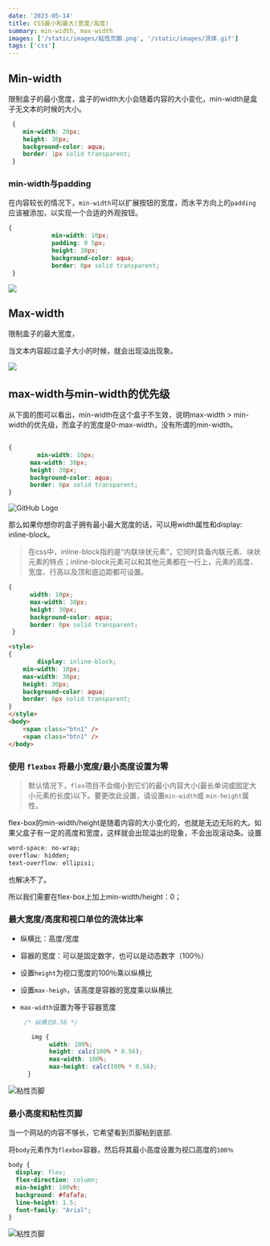 ```yaml
---
date: '2023-05-14'
title: CSS最小和最大(宽度/高度)
summary: min-width, max-width
images: ['/static/images/粘性页脚.png', '/static/images/流体.gif']
tags: ['css']
---
```


## Min-width

限制盒子的最小宽度，盒子的width大小会随着内容的大小变化，min-width是盒子无文本的时候的大小。

```css
 {
    min-width: 20px;
    height: 30px;
    background-color: aqua;
    border: 1px solid transparent;
 }
```



### min-width与padding

在内容较长的情况下，`min-width`可以扩展按钮的宽度，而水平方向上的`padding`应该被添加，以实现一个合适的外观按钮。

```css
{
            min-width: 10px;
            padding: 0 5px;
            height: 30px;
            background-color: aqua;
            border: 0px solid transparent;
 }
```

<img src='https://p9-juejin.byteimg.com/tos-cn-i-k3u1fbpfcp/ce915043ff574cba831853650f33c960~tplv-k3u1fbpfcp-zoom-in-crop-mark:3024:0:0:0.awebp?' />

## Max-width

限制盒子的最大宽度，

当文本内容超过盒子大小的时候，就会出现溢出现象。


<img src='https://p3-juejin.byteimg.com/tos-cn-i-k3u1fbpfcp/97441668d0b14c48901f7fbb479768a1~tplv-k3u1fbpfcp-zoom-in-crop-mark:3024:0:0:0.awebp?' />


## max-width与min-width的优先级

从下面的图可以看出，min-width在这个盒子不生效，说明max-width > min-width的优先级，而盒子的宽度是0-max-width，没有所谓的min-width。

```css
			
{     
  		min-width: 10px;
      max-width: 30px;
      height: 30px;
      background-color: aqua;
      border: 0px solid transparent;
}
```



![GitHub Logo](https://p6-juejin.byteimg.com/tos-cn-i-k3u1fbpfcp/cea62f75fb6248079d0b30bf532f8157~tplv-k3u1fbpfcp-zoom-in-crop-mark:3024:0:0:0.awebp?)



那么如果你想你的盒子拥有最小最大宽度的话，可以用width属性和display: inline-block。

> 在css中，inline-block指的是“内联块状元素”，它同时具备内联元素、块状元素的特点；inline-block元素可以和其他元素都在一行上，元素的高度、宽度、行高以及顶和底边距都可设置。

```css
{
      width: 10px;
      max-width: 30px;
      height: 30px;
      background-color: aqua;
      border: 0px solid transparent;
 }
```

```html
<style>
{
		display: inline-block;
    min-width: 10px;
    max-width: 30px;
    height: 30px;
    background-color: aqua;
    border: 0px solid transparent;
}
</style>
<body>
    <span class="btn1" />
    <span class="btn1" />
</body>
```

### 使用 `flexbox` 将最小宽度/最小高度设置为零

> 默认情况下，`flex`项目不会缩小到它们的最小内容大小(最长单词或固定大小元素的长度)以下。要更改此设置，请设置`min-width`或 `min-height`属性。

flex-box的min-width/height是随着内容的大小变化的，也就是无边无际的大。如果父盒子有一定的高度和宽度，这样就会出现溢出的现象，不会出现滚动条。设置

```css
word-space: no-wrap;
overflow: hidden;
text-overflow: ellipisi;
```

也解决不了。

所以我们需要在flex-box上加上min-width/height：0；

### 最大宽度/高度和视口单位的流体比率

- 纵横比：高度/宽度

- 容器的宽度：可以是固定数字，也可以是动态数字（100％）

- 设置`height`为视口宽度的100％乘以纵横比

- 设置`max-heigh`，该高度是容器的宽度乘以纵横比

- `max-width`设置为等于容器宽度

  

  ```css
   /* 纵横比0.56 */
  
     img {
          width: 100%;
          height: calc(100% * 0.56);
          max-width: 100%;
          max-height: calc(100% * 0.56);
    }
  ```



![粘性页脚](/static/images/流体.gif)


### 最小高度和粘性页脚

当一个网站的内容不够长，它希望看到页脚粘到底部.

将`body`元素作为`flexbox`容器，然后将其最小高度设置为视口高度的`100％`

```css
body {
  display: flex;
  flex-direction: column;
  min-height: 100vh;
  background: #fafafa;
  line-height: 1.5;
  font-family: "Arial";
}
```


![粘性页脚](/static/images/粘性页脚.png)



